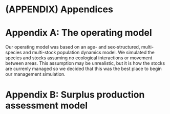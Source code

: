 # (APPENDIX) Appendices {-}

# Appendix A: The operating model

Our operating model was based on an age- and 
sex-structured, multi-species and multi-stock population
dynamics model. We simulated the species and stocks
assuming no ecological interactions or movement
between areas. This assumption may be unrealistic,
but it is how the stocks are currenly managed
so we decided that this was the best place to begin
our management simulation.

# Appendix B: Surplus production assessment model

